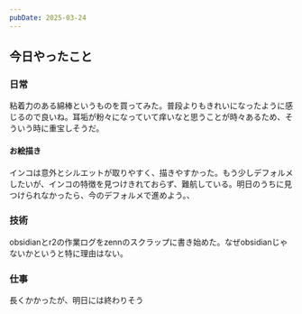 ```yaml
---
pubDate: 2025-03-24
---
```



## 今日やったこと

### 日常

粘着力のある綿棒というものを買ってみた。普段よりもきれいになったように感じるので良いね。耳垢が粉々になっていて痒いなと思うことが時々あるため、そういう時に重宝しそうだ。

#### お絵描き
インコは意外とシルエットが取りやすく、描きやすかった。もう少しデフォルメしたいが、インコの特徴を見つけきれておらず、難航している。明日のうちに見つけられなかったら、今のデフォルメで進めよう。、

### 技術

obsidianとr2の作業ログをzennのスクラップに書き始めた。なぜobsidianじゃないかというと特に理由はない。

### 仕事

長くかかったが、明日には終わりそう
